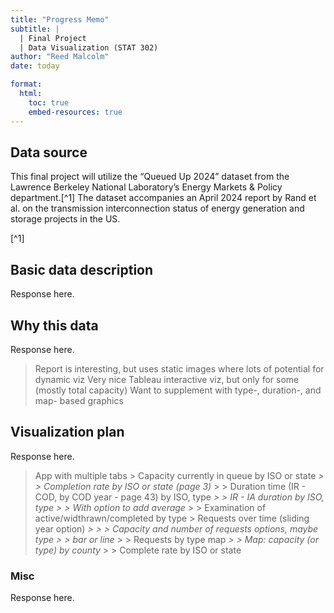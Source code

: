 ```yaml
---
title: "Progress Memo"
subtitle: |
  | Final Project 
  | Data Visualization (STAT 302)
author: "Reed Malcolm"
date: today

format:
  html:
    toc: true
    embed-resources: true
---
```


## Data source

This final project will utilize the "Queued Up 2024" dataset from the Lawrence Berkeley
National Laboratory's Energy Markets & Policy department.[^1] The dataset accompanies an
April 2024 report by Rand et al. on the transmission interconnection status
of energy generation and storage projects in the US.

[^1] 

## Basic data description

Response here.

## Why this data

Response here.

> Report is interesting, but uses static images where lots
of potential for dynamic viz
> Very nice Tableau interactive viz, but only for some
(mostly total capacity)
> Want to supplement with type-, duration-, and map- based
graphics

## Visualization plan

Response here.

> App with multiple tabs
> > Capacity currently in queue by ISO or state
*> > Completion rate by ISO or state (page 3)
*> > Duration time (IR - COD, by COD year - page 43) by ISO, type
*> > IR - IA duration by ISO, type
> > > With option to add average
* > > Examination of active/widthrawn/completed by type
> > Requests over time (sliding year option)
*> > > Capacity and number of requests options, maybe type
> > > bar or line
*> > Requests by type map
*> > Map: capacity (or type) by county
*> > Complete rate by ISO or state

### Misc

Response here.


